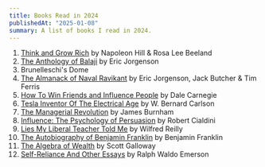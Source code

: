```yaml
---
title: Books Read in 2024
publishedAt: "2025-01-08"
summary: A list of books I read in 2024.
---
```


1. [Think and Grow Rich](https://a.co/d/2sVS6jV) by Napoleon Hill & Rosa Lee Beeland
2. [The Anthology of Balaji](https://balajianthology.com/) by  Eric Jorgenson
3. Brunelleschi's Dome
4. [The Almanack of Naval Ravikant](https://a.co/d/evwBjP9) by Eric Jorgenson, Jack Butcher & Tim Ferris
5. [How To Win Friends and Influence People](https://a.co/d/1D6hqfc) by Dale Carnegie
6. [Tesla Inventor Of The Electrical Age](https://a.co/d/b4vfPz3) by W. Bernard Carlson
7. [The Managerial Revolution](https://a.co/d/is9XtVQ) by James Burnham
8. [Influence: The Psychology of Persuasion](https://a.co/d/agymMpG) by Robert Cialdini
9. [Lies My Liberal Teacher Told Me](https://a.co/d/069AHh9) by Wilfred Reilly
10. [The Autobiography of Benjamin Franklin](https://a.co/d/5KrLBr6) by Benjamin Franklin
11. [The Algebra of Wealth](https://a.co/d/9yLP62K) by Scott Galloway
12. [Self-Reliance And Other Essays](https://a.co/d/cxI1t6B) by Ralph Waldo Emerson

